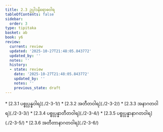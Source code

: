 ```yaml
---
title: 2.3 ဥပ္ပါဒနိရောဓဝါရ
tableOfContents: false
sidebar:
  order: 3
type: tipitaka
basket: ab
book: y6
review:
  current: review
  updated: '2025-10-27T21:48:05.843772'
  updated_by: ''
  notes: ''
  history:
  - state: review
    date: '2025-10-27T21:48:05.843772'
    updated_by: ''
    notes: ''
    previous_state: draft
---
```



<ReviewStatus review={frontmatter.review} showDetails={true} />

<HypothesisAnnotation frontmatter={frontmatter} />

<DynamicBreadcrumb />



<TableOfContents book="y6" section="2.3">
* [2.3.1 ပစ္စုပ္ပန္နဝါရ](./2-3-1/)
* [2.3.2 အတီတဝါရ](./2-3-2/)
* [2.3.3 အနာဂတဝါရ](./2-3-3/)
* [2.3.4 ပစ္စုပ္ပန္နာတီတဝါရ](./2-3-4/)
* [2.3.5 ပစ္စုပ္ပန္နာနာဂတဝါရ](./2-3-5/)
* [2.3.6 အတီတာနာဂတဝါရ](./2-3-6/)
</TableOfContents>